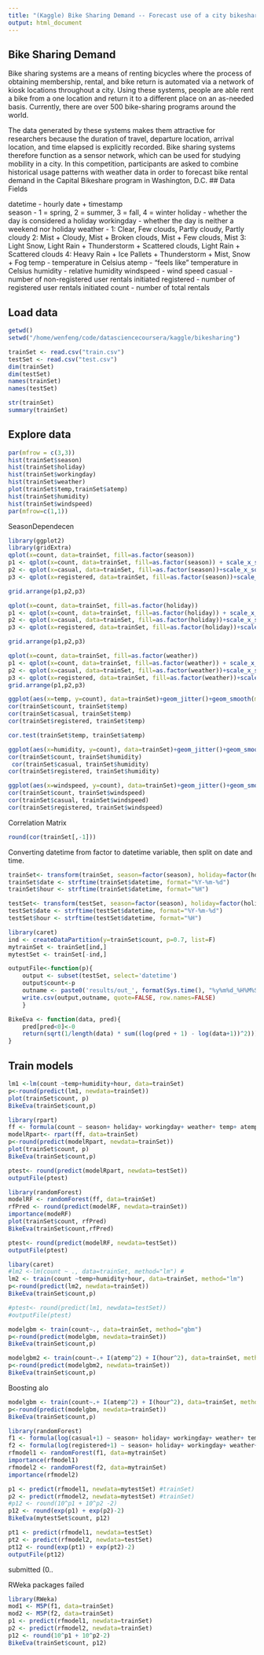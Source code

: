 ```yaml
---
title: "(Kaggle) Bike Sharing Demand -- Forecast use of a city bikeshare system"
output: html_document
---
```

## Bike Sharing Demand

Bike sharing systems are a means of renting bicycles where the process of obtaining membership, rental, and bike return is automated via a network of kiosk locations throughout a city. Using these systems, people are able rent a bike from a one location and return it to a different place on an as-needed basis. Currently, there are over 500 bike-sharing programs around the world.

The data generated by these systems makes them attractive for researchers because the duration of travel, departure location, arrival location, and time elapsed is explicitly recorded. Bike sharing systems therefore function as a sensor network, which can be used for studying mobility in a city. In this competition, participants are asked to combine historical usage patterns with weather data in order to forecast bike rental demand in the Capital Bikeshare program in Washington, D.C.
## Data Fields

datetime - hourly date + timestamp  
season -  1 = spring, 2 = summer, 3 = fall, 4 = winter 
holiday - whether the day is considered a holiday
workingday - whether the day is neither a weekend nor holiday
weather - 1: Clear, Few clouds, Partly cloudy, Partly cloudy 
2: Mist + Cloudy, Mist + Broken clouds, Mist + Few clouds, Mist 
3: Light Snow, Light Rain + Thunderstorm + Scattered clouds, Light Rain + Scattered clouds 
4: Heavy Rain + Ice Pallets + Thunderstorm + Mist, Snow + Fog 
temp - temperature in Celsius
atemp - "feels like" temperature in Celsius
humidity - relative humidity
windspeed - wind speed
casual - number of non-registered user rentals initiated
registered - number of registered user rentals initiated
count - number of total rentals

## Load data
```r
getwd()
setwd("/home/wenfeng/code/datasciencecoursera/kaggle/bikesharing")
```

```r
trainSet <- read.csv("train.csv")
testSet <- read.csv("test.csv")
dim(trainSet)
dim(testSet)
names(trainSet)
names(testSet)
```

```r
str(trainSet)
summary(trainSet)
```



## Explore data
```r
par(mfrow = c(3,3))
hist(trainSet$season)
hist(trainSet$holiday)
hist(trainSet$workingday)
hist(trainSet$weather)
plot(trainSet$temp,trainSet$atemp)
hist(trainSet$humidity)
hist(trainSet$windspeed)
par(mfrow=c(1,1))
```

SeasonDependecen
```r
library(ggplot2)
library(gridExtra)
qplot(x=count, data=trainSet, fill=as.factor(season))
p1 <- qplot(x=count, data=trainSet, fill=as.factor(season)) + scale_x_sqrt()
p2 <- qplot(x=casual, data=trainSet, fill=as.factor(season))+scale_x_sqrt()
p3 <- qplot(x=registered, data=trainSet, fill=as.factor(season))+scale_x_sqrt()

grid.arrange(p1,p2,p3)
```


```r
qplot(x=count, data=trainSet, fill=as.factor(holiday))
p1 <- qplot(x=count, data=trainSet, fill=as.factor(holiday)) + scale_x_sqrt()
p2 <- qplot(x=casual, data=trainSet, fill=as.factor(holiday))+scale_x_sqrt()
p3 <- qplot(x=registered, data=trainSet, fill=as.factor(holiday))+scale_x_sqrt()

grid.arrange(p1,p2,p3)
```


```r
qplot(x=count, data=trainSet, fill=as.factor(weather))
p1 <- qplot(x=count, data=trainSet, fill=as.factor(weather)) + scale_x_sqrt()
p2 <- qplot(x=casual, data=trainSet, fill=as.factor(weather))+scale_x_sqrt()
p3 <- qplot(x=registered, data=trainSet, fill=as.factor(weather))+scale_x_sqrt()
grid.arrange(p1,p2,p3)
```


```r
ggplot(aes(x=temp, y=count), data=trainSet)+geom_jitter()+geom_smooth(method="lm", color="blue")
cor(trainSet$count, trainSet$temp)
cor(trainSet$casual, trainSet$temp)
cor(trainSet$registered, trainSet$temp)
```

```r
cor.test(trainSet$temp, trainSet$atemp)
```


```r
ggplot(aes(x=humidity, y=count), data=trainSet)+geom_jitter()+geom_smooth(method="lm", color="blue")
cor(trainSet$count, trainSet$humidity)
 cor(trainSet$casual, trainSet$humidity)
cor(trainSet$registered, trainSet$humidity)
```


```r
ggplot(aes(x=windspeed, y=count), data=trainSet)+geom_jitter()+geom_smooth(method="lm", color="blue")
cor(trainSet$count, trainSet$windspeed)
cor(trainSet$casual, trainSet$windspeed)
cor(trainSet$registered, trainSet$windspeed)
```

Correlation Matrix
```r
round(cor(trainSet[,-1]))
```
 
 Converting datetime from factor to datetime variable, then split on date and time.

```r
trainSet<- transform(trainSet, season=factor(season), holiday=factor(holiday), workingday=factor(workingday), weather=factor(weather))
trainSet$date <- strftime(trainSet$datetime, format="%Y-%m-%d")
trainSet$hour <- strftime(trainSet$datetime, format="%H")

testSet<- transform(testSet, season=factor(season), holiday=factor(holiday), workingday=factor(workingday), weather=factor(weather))
testSet$date <- strftime(testSet$datetime, format="%Y-%m-%d")
testSet$hour <- strftime(testSet$datetime, format="%H")

```

```r
library(caret)
ind <- createDataPartition(y=trainSet$count, p=0.7, list=F)
mytrainSet <- trainSet[ind,]
mytestSet <- trainSet[-ind,]

```

```r
outputFile<-function(p){
    output <- subset(testSet, select='datetime')
    output$count<-p
    outname <- paste0('results/out_', format(Sys.time(), "%y%m%d_%H%M%S"),".csv")
    write.csv(output,outname, quote=FALSE, row.names=FALSE)
    }

BikeEva <- function(data, pred){
    pred[pred<0]<-0
    return(sqrt(1/length(data) * sum((log(pred + 1) - log(data+1))^2)))
}
```
## Train models
```r
lm1 <-lm(count ~temp+humidity+hour, data=trainSet)
p<-round(predict(lm1, newdata=trainSet))
plot(trainSet$count, p)
BikeEva(trainSet$count,p)
```


```r
library(rpart)
ff <- formula(count ~ season+ holiday+ workingday+ weather+ temp+ atemp+  humidity +windspeed + hour)
modelRpart<- rpart(ff, data=trainSet)
p<-round(predict(modelRpart, newdata=trainSet))
plot(trainSet$count, p)
BikeEva(trainSet$count,p)

ptest<- round(predict(modelRpart, newdata=testSet))
outputFile(ptest)
```

```r
library(randomForest)
modelRF <- randomForest(ff, data=trainSet)
rfPred <- round(predict(modelRF, newdata=trainSet))
importance(modeRF)
plot(trainSet$count, rfPred)
BikeEva(trainSet$count,rfPred)

ptest<- round(predict(modelRF, newdata=testSet))
outputFile(ptest)
```


```r
libary(caret)
#lm2 <-lm(count ~ ., data=trainSet, method="lm") #
lm2 <- train(count ~temp+humidity+hour, data=trainSet, method="lm")
p<-round(predict(lm2, newdata=trainSet))
BikeEva(trainSet$count,p)

#ptest<- round(predict(lm1, newdata=testSet))
#outputFile(ptest)
```

```r
modelgbm <- train(count~., data=trainSet, method="gbm")
p<-round(predict(modelgbm, newdata=trainSet))
BikeEva(trainSet$count,p)
```

```r
modelgbm2 <- train(count~.+ I(atemp^2) + I(hour^2), data=trainSet, method="gbm")
p<-round(predict(modelgbm2, newdata=trainSet))
BikeEva(trainSet$count,p)
```

Boosting alo
```r
modelgbm <- train(count~.+ I(atemp^2) + I(hour^2), data=trainSet, method="cubist")
p<-round(predict(modelgbm, newdata=trainSet))
BikeEva(trainSet$count,p)
```


```r
library(randomForest)
f1 <- formula(log(casual+1) ~ season+ holiday+ workingday+ weather+ temp+ atemp+  humidity +windspeed + hour)
f2 <- formula(log(registered+1) ~ season+ holiday+ workingday+ weather+ temp+ atemp+  humidity +windspeed + hour)
rfmodel1 <- randomForest(f1, data=mytrainSet)
importance(rfmodel1)
rfmodel2 <- randomForest(f2, data=mytrainSet)
importance(rfmodel2)

p1 <- predict(rfmodel1, newdata=mytestSet) #trainSet)
p2 <- predict(rfmodel2, newdata=mytestSet) #trainSet)
#p12 <- round(10^p1 + 10^p2 -2)
p12 <- round(exp(p1) + exp(p2)-2)
BikeEva(mytestSet$count, p12)
```
```r

pt1 <- predict(rfmodel1, newdata=testSet)
pt2 <- predict(rfmodel2, newdata=testSet)
pt12 <- round(exp(pt1) + exp(pt2)-2)
outputFile(pt12)

```
submitted  (0..


RWeka packages failed
```r
library(RWeka)
mod1 <- M5P(f1, data=trainSet)
mod2 <- M5P(f2, data=trainSet)
p1 <- predict(rfmodel1, newdata=trainSet)
p2 <- predict(rfmodel2, newdata=trainSet)
p12 <- round(10^p1 + 10^p2-2)
BikeEva(trainSet$count, p12)
```
